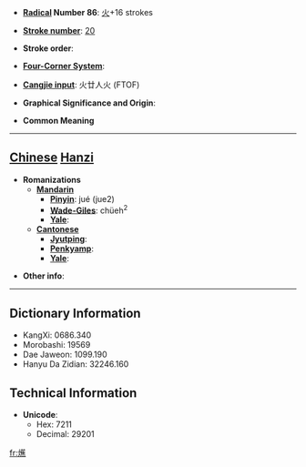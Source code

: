* '''[[Wiktionary:Chinese radical index| Radical]] Number 86''': [[Wiktionary:Chinese radical index 火|火]]+16 strokes

* '''[[Wiktionary:Chinese total strokes index|Stroke number]]''': [[Wiktionary:Chinese total strokes index 20|20]]

* '''Stroke order''': 

* '''[[Wiktionary:Chinese four corner index|Four-Corner System]]''': 

* '''[[Wiktionary:Chinese Cangjie index|Cangjie input]]''': 火廿人火 (FTOF)

* '''Graphical Significance and Origin''': 

* '''Common Meaning'''

----

== [[Chinese]] [[Hanzi]] ==

* '''Romanizations'''
** '''[[Mandarin]]'''
*** '''[[Pinyin]]''': jué (jue2)
*** '''[[Wade-Giles]]''': chüeh<sup>2</sup>
*** '''[[Yale]]''': 
** '''[[Cantonese]]'''
*** '''[[Jyutping]]''':
*** '''[[Penkyamp]]''': 
*** '''[[Yale]]''': 

* '''Other info''': 

----

== Dictionary Information ==

* KangXi: 0686.340
* Morobashi: 19569
* Dae Jaweon: 1099.190
* Hanyu Da Zidian: 32246.160

== Technical Information ==

* '''Unicode''':
** Hex: 7211
** Decimal: 29201

[[fr:爑]]
